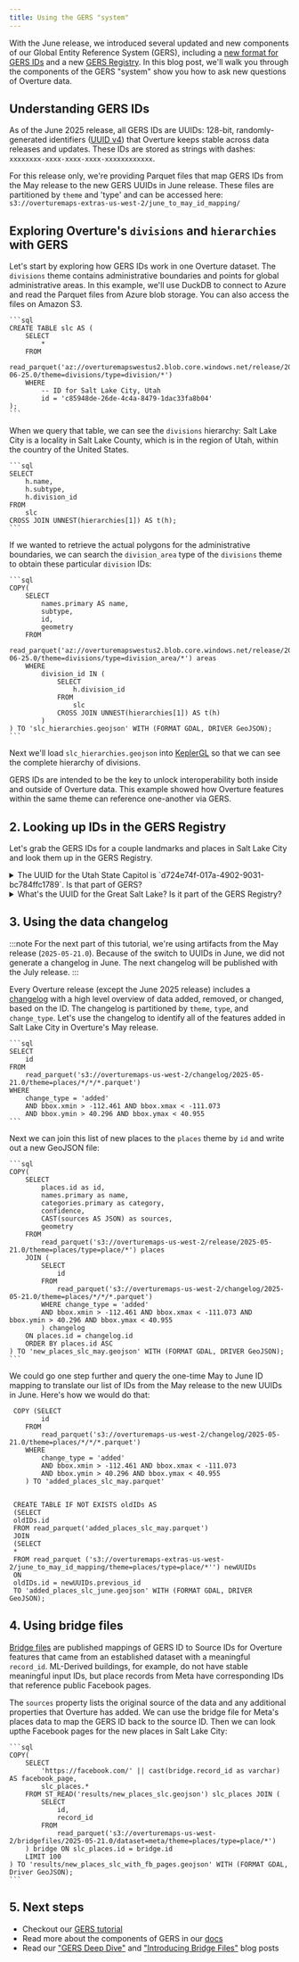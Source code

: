 ```yaml
---
title: Using the GERS "system"
---
```


With the June release, we introduced several updated and new components of our Global Entity Reference System (GERS), including a [new format for GERS IDs](https://github.com/orgs/OvertureMaps/discussions/390) and a new [GERS Registry](/gers/registry). In this blog post, we'll walk you through the components of the GERS "system" show you how to ask new questions of Overture data. 

## Understanding GERS IDs
As of the June 2025 release, all GERS IDs are UUIDs: 128-bit, randomly-generated identifiers ([UUID v4](https://datatracker.ietf.org/doc/html/rfc4122)) that Overture keeps stable across data releases and updates. These IDs are stored as strings with dashes: `xxxxxxxx-xxxx-xxxx-xxxx-xxxxxxxxxxxx`. 

For this release only, we're providing Parquet files that map GERS IDs from the May release to the new GERS UUIDs in June release. These files are partitioned by `theme` and 'type' and can be accessed here: `s3://overturemaps-extras-us-west-2/june_to_may_id_mapping/`

## Exploring Overture's `divisions` and `hierarchies` with GERS

 Let's start by exploring how GERS IDs work in one Overture dataset. The `divisions` theme contains administrative boundaries and points for global administrative areas. In this example, we'll use DuckDB to connect to Azure and read the Parquet files from Azure blob storage. You can also access the files on Amazon S3.

    ```sql
    CREATE TABLE slc AS (
        SELECT
            *
        FROM
            read_parquet('az://overturemapswestus2.blob.core.windows.net/release/2025-06-25.0/theme=divisions/type=division/*')
        WHERE
            -- ID for Salt Lake City, Utah
            id = 'c85948de-26de-4c4a-8479-1dac33fa8b04'
    );
    ```

When we query that table, we can see the `divisions` hierarchy: Salt Lake City is a locality in Salt Lake County, which is in the region of Utah, within the country of the United States.

    ```sql
    SELECT
        h.name,
        h.subtype,
        h.division_id
    FROM
        slc
    CROSS JOIN UNNEST(hierarchies[1]) AS t(h);
    ```

If we wanted to retrieve the actual polygons for the administrative boundaries, we can search the `division_area` type of the `divisions` theme to obtain these particular `division` IDs:

    ```sql
    COPY(
        SELECT
            names.primary AS name,
            subtype,
            id,
            geometry
        FROM
            read_parquet('az://overturemapswestus2.blob.core.windows.net/release/2025-06-25.0/theme=divisions/type=division_area/*') areas
        WHERE
            division_id IN (
                SELECT
                    h.division_id
                FROM
                    slc
                CROSS JOIN UNNEST(hierarchies[1]) AS t(h)
            )
    ) TO 'slc_hierarchies.geojson' WITH (FORMAT GDAL, DRIVER GeoJSON);
    ```

Next we'll load `slc_hierarchies.geojson` into [KeplerGL](https://kepler.gl/) so that we can see the complete hierarchy of divisions.

GERS IDs are intended to be the key to unlock interoperability both inside and outside of Overture data. This example showed how Overture features within the same theme can reference one-another via GERS.

## 2. Looking up IDs in the GERS Registry

Let's grab the GERS IDs for a couple landmarks and places in Salt Lake City and look them up in the GERS Registry. 

<details>
    <summary>
The UUID for the Utah State Capitol is `d724e74f-017a-4902-9031-bc784ffc1789`. Is that part of GERS?
    </summary>

Yes! We can search for that `id` in the GERS Registry with this query:

```
SELECT 
   *
FROM read_parquet('https://overturemapswestus2.blob.core.windows.net/registry/2025-06.25.0/')    
WHERE id='d724e74f-017a-4902-9031-bc784ffc1789';
```
We can see that it's a `place` type that was first seen by the [GERS Registry](https://docs.overturemaps.org/gers/registry/) in June 2025. This makes sense because the GERS Registry didn't exist to _see_ any features before that. 
</details>


<details>
    <summary>
What's the UUID for the Great Salt Lake? Is it part of the GERS Registry?
    </summary>

</details>


## 3. Using the data changelog

:::note
For the next part of this tutorial, we're using artifacts from the May release (`2025-05-21.0`). Because of the switch to UUIDs in June, we did not generate a changelog in June. The next changelog will be published with the July release.
:::

Every Overture release (except the June 2025 release) includes a [changelog](https://docs.overturemaps.org/gers/changelog/) with a high level overview of data added, removed, or changed, based on the ID. The changelog is partitioned by `theme`, `type`, and `change_type`. Let's use the changelog to identify all of the features added in Salt Lake City in Overture's May release.

    ```sql
    SELECT
        id
    FROM
        read_parquet('s3://overturemaps-us-west-2/changelog/2025-05-21.0/theme=places/*/*/*.parquet')
    WHERE
        change_type = 'added'
        AND bbox.xmin > -112.461 AND bbox.xmax < -111.073
        AND bbox.ymin > 40.296 AND bbox.ymax < 40.955
    ```

Next we can join this list of new places to the `places` theme by `id` and write out a new GeoJSON file:

    ```sql
    COPY(
        SELECT
            places.id as id,
            names.primary as name,
            categories.primary as category,
            confidence,
            CAST(sources AS JSON) as sources,
            geometry
        FROM
            read_parquet('s3://overturemaps-us-west-2/release/2025-05-21.0/theme=places/type=place/*') places
        JOIN (
            SELECT
                id
            FROM
                read_parquet('s3://overturemaps-us-west-2/changelog/2025-05-21.0/theme=places/*/*/*.parquet')
            WHERE change_type = 'added'
            AND bbox.xmin > -112.461 AND bbox.xmax < -111.073 AND bbox.ymin > 40.296 AND bbox.ymax < 40.955
            ) changelog
        ON places.id = changelog.id
        ORDER BY places.id ASC
    ) TO 'new_places_slc_may.geojson' WITH (FORMAT GDAL, DRIVER GeoJSON);
    ```

We could go one step further and query the one-time May to June ID mapping to translate our list of IDs from the May release to the new UUIDs in June. Here's how we would do that:

```
 COPY (SELECT
        id
    FROM
        read_parquet('s3://overturemaps-us-west-2/changelog/2025-05-21.0/theme=places/*/*/*.parquet')
    WHERE
        change_type = 'added'
        AND bbox.xmin > -112.461 AND bbox.xmax < -111.073
        AND bbox.ymin > 40.296 AND bbox.ymax < 40.955
    ) TO 'added_places_slc_may.parquet'


 CREATE TABLE IF NOT EXISTS oldIDs AS
 (SELECT
 oldIDs.id
 FROM read_parquet('added_places_slc_may.parquet')
 JOIN
 (SELECT 
 * 
 FROM read_parquet ('s3://overturemaps-extras-us-west-2/june_to_may_id_mapping/theme=places/type=place/*'') newUUIDs
 ON 
 oldIDs.id = newUUIDs.previous_id
 TO 'added_places_slc_june.geojson' WITH (FORMAT GDAL, DRIVER GeoJSON);

  ```

## 4. Using bridge files

[Bridge files](https://docs.overturemaps.org/gers/bridge-files/) are published mappings of GERS ID to Source IDs for Overture features that came from an established dataset with a meaningful `record_id`. ML-Derived buildings, for example, do not have stable meaningful input IDs, but place records from Meta have corresponding IDs that reference public Facebook pages.

The `sources` property lists the original source of the data and any additional properties that Overture has added. We can use the bridge file for Meta's places data to map the GERS ID back to the source ID. Then we can look upthe Facebook pages for the new places in Salt Lake City:

    ```sql
    COPY(
        SELECT
            'https://facebook.com/' || cast(bridge.record_id as varchar) AS facebook_page,
            slc_places.*
        FROM ST_READ('results/new_places_slc.geojson') slc_places JOIN (
            SELECT
                id,
                record_id
            FROM
                read_parquet('s3://overturemaps-us-west-2/bridgefiles/2025-05-21.0/dataset=meta/theme=places/type=place/*')
        ) bridge ON slc_places.id = bridge.id
        LIMIT 100
    ) TO 'results/new_places_slc_with_fb_pages.geojson' WITH (FORMAT GDAL, Driver GeoJSON);
    ```

## 5. Next steps
- Checkout our [GERS tutorial](https://docs.overturemaps.org/gers/gers-tutorial/)
- Read more about the components of GERS in our [docs](https://docs.overturemaps.org/gers/)
- Read our ["GERS Deep Dive"](https://overturemaps.org/blog/2025/understanding-overtures-global-entity-reference-system/) and ["Introducing Bridge Files"](https://overturemaps.org/blog/2025/introducing-bridge-files/) blog posts
